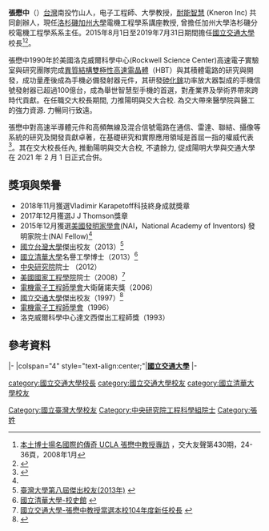 {{infobox scientist
  | name        = 張懋中<br />Mau-Chung Frank Chang
  | image       = 
  | birth_date  = {{birth date|df=y|1951|2|20}}
  | birth_place = {{ROC}}
  | fields      = {{flatlist|
*電子工程}}
  | workplaces  = {{flatlist|
[[國立交通大學|國立交通大學]]校長 (2015~2019)
[[加州大學洛杉磯分校|洛杉磯加州大學]]電機工程學系講座教授
}}
  | alma_mater  = {{flatlist|
省立臺中第一中學<br />[[國立交通大學|國立交通大學]]電子工程研究所博士<br />[[國立清華大學|國立清華大學]]材料工程研究所碩士<br />[[國立台灣大學|國立台灣大學]]物理學士<br />
}}
  | known_for   = 異質結構電晶體研究
  }}

'''張懋中'''（{{bd|1951年|2月20日||}}）[[台灣|台灣]]南投竹山人，电子工程師、大學教授，[[耐能智慧|耐能智慧]] (Kneron Inc) 共同創辦人，現任[[加州大學洛杉磯分校|洛杉磯加州大學]]電機工程學系講座教授, 曾擔任加州大學洛杉磯分校電機工程學系系主任。2015年8月1日至2019年7月31日期間擔任[[國立交通大學|國立交通大學]]校長<ref>[http://museum.lib.nctu.edu.tw/share/ys/ys0430-05.pdf 本土博士揚名國際的傳奇 UCLA 張懋中教授專訪] {{Wayback|url=http://museum.lib.nctu.edu.tw/share/ys/ys0430-05.pdf |date=20190626074307 }}，交大友聲第430期，24-36頁，2008年1月</ref><ref>{{Cite web|title=交大校長張懋中退休 副校長陳信宏接任代理|url=https://www.nctu.edu.tw/component/k2/item/3582-2019-07-29-01-10-44|accessdate=2019-08-18|author=賴月貴|date=2019-07-28|format=|publisher=|language=zh-hant|archive-date=2020-03-28|archive-url=https://web.archive.org/web/20200328004651/https://www.nctu.edu.tw/component/k2/item/3582-2019-07-29-01-10-44|dead-url=yes}}</ref>。

張懋中1990年於美國洛克威爾科學中心(Rockwell Science Center)高速電子實驗室與研究團隊完成[[異質結構雙極性高速電晶體|異質結構雙極性高速電晶體]]（HBT）與其積體電路的研究與開發，成功量產後成為手機必備發射器元件，其研發[[砷化鎵|砷化鎵]]功率放大器製成的手機信號發射器已超過100億台，成為舉世智慧型手機的首選，對產業界及學術界帶來跨時代貢獻。在任職交大校長期間, 力推陽明與交大合校. 為交大帶來醫學院與醫工的強力資源. 力暢同行致遠。
 
張懋中對高速半導體元件和高頻無線及混合信號電路在通信、雷達、聯結、攝像等系統的研究及開發貢獻卓著，在基礎研究和實際應用領域是首屈一指的權威代表<ref name=發明>{{Cite web |url=http://www.nctu.edu.tw/component/k2/item/1628-2016-04-25-04-43-17 |title=張懋中校長榮膺美國發明家學會院士 |access-date=2016-04-27 |archive-url=https://web.archive.org/web/20160531130454/http://www.nctu.edu.tw/component/k2/item/1628-2016-04-25-04-43-17 |archive-date=2016-05-31 |dead-url=yes }}</ref>。其在交大校長任內, 推動陽明與交大合校, 不遺餘力, 促成陽明大學與交通大學在 2021 年 2 月 1 日正式合併。

==獎項與榮譽==
* 2018年11月獲選Vladimir Karapetoff科技終身成就獎章
* 2017年12月獲選J J Thomson獎章
* 2015年12月獲選[[美國發明家學會|美國發明家學會]](NAI，National Academy of Inventors) 發明家院士(NAI Fellow)<ref name=發明 />
* [[國立台灣大學|國立台灣大學]]傑出校友（2013）<ref>[http://host.cc.ntu.edu.tw/sec/alumni/alumni-2013.html 臺灣大學第八屆傑出校友(2013年)] {{webarchive|url=https://web.archive.org/web/20150518074224/http://host.cc.ntu.edu.tw/sec/alumni/alumni-2013.html |date=2015-05-18 }}</ref>
* [[國立清華大學|國立清華大學]]名譽工學博士（2013）<ref>[http://archives.lib.nthu.edu.tw/history/about/3-03/3-03-33.htm 國立清華大學-校史館] {{webarchive|url=https://web.archive.org/web/20150518080002/http://archives.lib.nthu.edu.tw/history/about/3-03/3-03-33.htm |date=2015-05-18 }}</ref>
* [[中央研究院|中央研究院]]院士 （2012）
* [[美國國家工程學院|美國國家工程學院]]院士（2008）<ref>[http://www.pac.nctu.edu.tw/News/news_more.php?id=846 國立交通大學-張懋中教授當選本校104年度新任校長] {{webarchive|url=https://web.archive.org/web/20150518082817/http://www.pac.nctu.edu.tw/News/news_more.php?id=846 |date=2015-05-18 }}</ref>
* [[電機電子工程師學會|電機電子工程師學會]]大衛薩諾夫獎（2006）
* [[國立交通大學|國立交通大學]]傑出校友（1997）<ref>{{Cite web |url=http://www.pac.nctu.edu.tw/Alumni/greatAlumni_more.php?id=30 |title=國立交通大學-秘書室 |access-date=2015-05-09 |archive-date=2016-03-04 |archive-url=https://web.archive.org/web/20160304190822/http://www.pac.nctu.edu.tw/Alumni/greatAlumni_more.php?id=30 |dead-url=no }}</ref>
* [[電機電子工程師學會|電機電子工程師學會]]（1996）
* 洛克威爾科學中心達文西傑出工程師獎（1993）

== 參考資料 ==
<references/>


{{start box}}
{{s-edu}}
|-
|colspan="4" style="text-align:center;"|'''<!-- 注释出：[[File:NCTU_emblem.svg|25px]] -->[[國立交通大學|國立交通大學]]'''
|-
{{s-before|[[吳妍華|吳妍華]]}}
{{s-title|[[國立交通大學|國立交通大學校長]]<br><small>第十一任<br>2015年8月1日—2019年7月31日}}
{{s-after|[[陳信宏_(臺灣)|陳信宏]]（代理校長）}}{{end box}}

{{中央研究院第二十九届院士}}

[[category:國立交通大學校長|category:國立交通大學校長]]
[[category:國立交通大學校友|category:國立交通大學校友]]
[[category:國立清華大學校友|category:國立清華大學校友]]
[[Category:國立臺灣大學校友|Category:國立臺灣大學校友]]
[[Category:中央研究院工程科學組院士|Category:中央研究院工程科學組院士]]
[[Category:張姓|Category:張姓]]